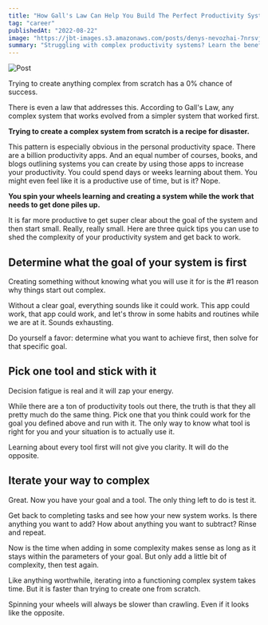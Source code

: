 ```yaml
---
title: "How Gall's Law Can Help You Build The Perfect Productivity System"
tag: "career"
publishedAt: "2022-08-22"
image: "https://jbt-images.s3.amazonaws.com/posts/denys-nevozhai-7nrsvjvalna-unsplash-scaled.jpeg"
summary: "Struggling with complex productivity systems? Learn the benefits of starting small and the power of focused goals. Dive into these three insightful tips to streamline your approach and truly enhance your productivity."
---
```


![Post](https://jbt-images.s3.amazonaws.com/posts/denys-nevozhai-7nrsvjvalna-unsplash-scaled.jpeg)

Trying to create anything complex from scratch has a 0% chance of success.

There is even a law that addresses this. According to Gall's Law, any complex system that works evolved from a simpler system that worked first.

**Trying to create a complex system from scratch is a recipe for disaster.**

This pattern is especially obvious in the personal productivity space. There are a billion productivity apps. And an equal number of courses, books, and blogs outlining systems you can create by using those apps to increase your productivity. You could spend days or weeks learning about them. You might even feel like it is a productive use of time, but is it? Nope.

**You spin your wheels learning and creating a system while the work that needs to get done piles up.**

It is far more productive to get super clear about the goal of the system and then start small. Really, really small. Here are three quick tips you can use to shed the complexity of your productivity system and get back to work.

## Determine what the goal of your system is first

Creating something without knowing what you will use it for is the #1 reason why things start out complex.

Without a clear goal, everything sounds like it could work. This app could work, that app could work, and let's throw in some habits and routines while we are at it. Sounds exhausting.

Do yourself a favor: determine what you want to achieve first, then solve for that specific goal.

## Pick one tool and stick with it

Decision fatigue is real and it will zap your energy.

While there are a ton of productivity tools out there, the truth is that they all pretty much do the same thing. Pick one that you think could work for the goal you defined above and run with it. The only way to know what tool is right for you and your situation is to actually use it.

Learning about every tool first will not give you clarity. It will do the opposite.

## Iterate your way to complex

Great. Now you have your goal and a tool. The only thing left to do is test it.

Get back to completing tasks and see how your new system works. Is there anything you want to add? How about anything you want to subtract? Rinse and repeat.

Now is the time when adding in some complexity makes sense as long as it stays within the parameters of your goal. But only add a little bit of complexity, then test again.

Like anything worthwhile, iterating into a functioning complex system takes time. But it is faster than trying to create one from scratch.

Spinning your wheels will always be slower than crawling. Even if it looks like the opposite.
